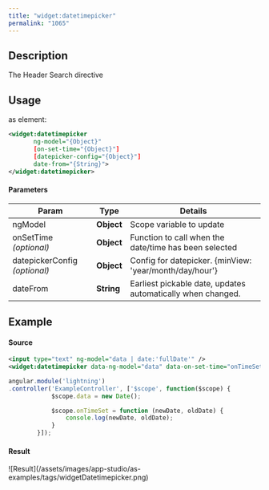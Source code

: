 ```yaml
---
title: "widget:datetimepicker"
permalink: "1065"
---
```


## Description

The Header Search directive

## Usage

as element:

```xml
<widget:datetimepicker
       ng-model="{Object}"
       [on-set-time="{Object}"]
       [datepicker-config="{Object}"]
       date-from="{String}">
</widget:datetimepicker>
```

#### Parameters

| Param | Type | Details |
| --- | --- | --- |
| ngModel | **Object** | Scope variable to update |
| onSetTime  *(optional)* | **Object** | Function to call when the date/time has been selected |
| datepickerConfig  *(optional)* | **Object** | Config for datepicker. \{minView: 'year/month/day/hour'} |
| dateFrom | **String** | Earliest pickable date, updates automatically when changed. |

## Example

#### Source

```xml
<input type="text" ng-model="data | date:'fullDate'" />
<widget:datetimepicker data-ng-model="data" data-on-set-time="onTimeSet(newDate, oldDate)"></widget:datetimepicker>
```

```js
angular.module('lightning')
.controller('ExampleController', ['$scope', function($scope) {
            $scope.data = new Date();

            $scope.onTimeSet = function (newDate, oldDate) {
                console.log(newDate, oldDate);
            }
        }]);
```

#### Result

<Frame>![Result](/assets/images/app-studio/as-examples/tags/widgetDatetimepicker.png)</Frame>